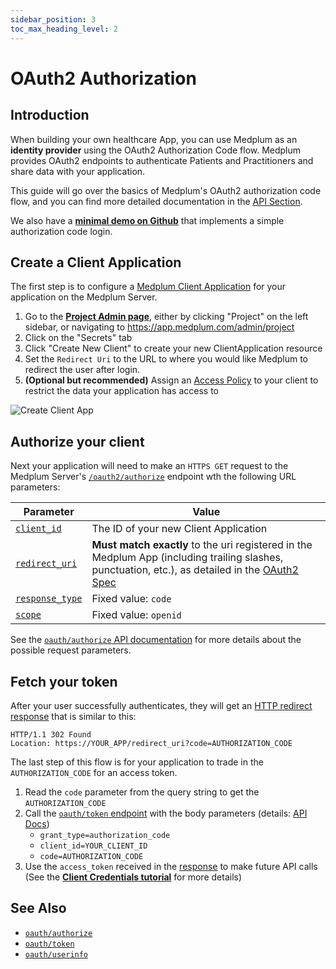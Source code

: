 ```yaml
---
sidebar_position: 3
toc_max_heading_level: 2
---
```


# OAuth2 Authorization

## Introduction

When building your own healthcare App, you can use Medplum as an **identity provider** using the OAuth2 Authorization Code flow. Medplum provides OAuth2 endpoints to authenticate Patients and Practitioners and share data with your application.

This guide will go over the basics of Medplum's OAuth2 authorization code flow, and you can find more detailed documentation in the [API Section](../../api/oauth/).

We also have a **[minimal demo on Github](https://github.com/medplum/medplum-oauth-demo)** that implements a simple authorization code login.

## Create a Client Application

The first step is to configure a [Medplum Client Application](https://app.medplum.com/ClientApplication) for your application on the Medplum Server.

1. Go to the [**Project Admin page**](https://app.medplum.com/admin/project), either by clicking "Project" on the left sidebar, or navigating to https://app.medplum.com/admin/project
2. Click on the "Secrets" tab
3. Click "Create New Client" to create your new ClientApplication resource
4. Set the `Redirect Uri` to the URL to where you would like Medplum to redirect the user after login.
5. **(Optional but recommended)** Assign an [Access Policy](./access-control.md) to your client to restrict the data your application has access to

![Create Client App](/img/create-client-app.png)

## Authorize your client

Next your application will need to make an `HTTPS GET` request to the Medplum Server's [`/oauth2/authorize`](../../api/oauth/authorize.md) endpoint wth the following URL parameters:

| Parameter                                                             | Value                                                                                                                                                                                                     |
| --------------------------------------------------------------------- | --------------------------------------------------------------------------------------------------------------------------------------------------------------------------------------------------------- |
| [`client_id`](../../api/oauth/authorize.md#clientid-required)         | The ID of your new Client Application                                                                                                                                                                     |
| [`redirect_uri`](../../api/oauth/authorize.md#redirecturi-required)   | **Must match exactly** to the uri registered in the Medplum App (including trailing slashes, punctuation, etc.), as detailed in the [OAuth2 Spec](https://www.rfc-editor.org/rfc/rfc6749#section-3.1.2.3) |
| [`response_type`](../../api/oauth/authorize.md#responsetype-required) | Fixed value: `code`                                                                                                                                                                                       |
| [`scope`](../../api/oauth/authorize.md#scope-required)                | Fixed value: `openid`                                                                                                                                                                                     |

See the [`oauth/authorize` API documentation](../../api/oauth/authorize.md) for more details about the possible request parameters.

## Fetch your token

After your user successfully authenticates, they will get an [HTTP redirect response](../../api/oauth/authorize.md#authorization-code-grant) that is similar to this:

```
HTTP/1.1 302 Found
Location: https://YOUR_APP/redirect_uri?code=AUTHORIZATION_CODE
```

The last step of this flow is for your application to trade in the `AUTHORIZATION_CODE` for an access token.

1. Read the `code` parameter from the query string to get the `AUTHORIZATION_CODE`
2. Call the [`oauth/token` endpoint](../../api/oauth/token.md) with the body parameters (details: [API Docs](../../api/oauth/token.md#request-parameters-in-body))
   - `grant_type=authorization_code`
   - `client_id=YOUR_CLIENT_ID`
   - `code=AUTHORIZATION_CODE`
3. Use the `access_token` received in the [response](../../api/oauth/token.md#sample-response) to make future API calls (See the [**Client Credentials tutorial**](./client-credentials.md) for more details)

## See Also

- [`oauth/authorize`](../../api/oauth/authorize.md)
- [`oauth/token`](../../api/oauth/token.md)
- [`oauth/userinfo`](../../api/oauth/userinfo.md)
